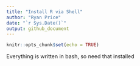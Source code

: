 ```yaml
---
title: "Install R via Shell"
author: "Ryan Price"
date: "`r Sys.Date()`"
output: github_document
---
```


```r
knitr::opts_chunk$set(echo = TRUE)
```

Everything is written in bash, so need that installed
